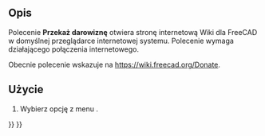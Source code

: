 <languages/>

{{Docnav/pl
|[[Std_FreeCADWebsite/pl|Witryna FreeCAD]]
|[[Std_FreeCADUserHub/pl|Dokumentacja użytkowników]]
|[[Std_Help_Menu/pl|Std: Menu Pomoc]]
|IconL=Std_FreeCADWebsite.svg
|IconR=Std_FreeCADUserHub.svg
|IconC=Freecad.svg
}}

{{GuiCommand/pl
|Name=Std FreeCADDonation
|Name/pl=Std: Przekaż darowiznę
|MenuLocation=Pomoc → Przekaż darowiznę
|Workbenches=wszystkie
|Version=0.19
}}

<span id="Description"></span>
==Opis==

Polecenie '''Przekaż darowiznę''' otwiera stronę internetową Wiki dla FreeCAD w domyślnej przeglądarce internetowej systemu. Polecenie wymaga działającego połączenia internetowego.

Obecnie polecenie wskazuje na [https://wiki.freecad.org/Donate https://wiki.freecad.org/Donate].

<span id="Usage"></span>
==Użycie==

# Wybierz opcję z menu {{MenuCommand|Pomoc → [[Image:Std_FreeCADDonation.svg|16px]] Przekaż darowiznę}}.


{{Docnav/pl
|[[Std_FreeCADWebsite/pl|Witryna FreeCAD]]
|[[Std_FreeCADUserHub/pl|Dokumentacja użytkowników]]
|[[Std_Help_Menu/pl|Std: Menu Pomoc]]
|IconL=Std_FreeCADWebsite.svg
|IconR=Std_FreeCADUserHub.svg
|IconC=Freecad.svg
}}

{{Std_Base_navi{{#translation:}}}}
{{Userdocnavi{{#translation:}}}}